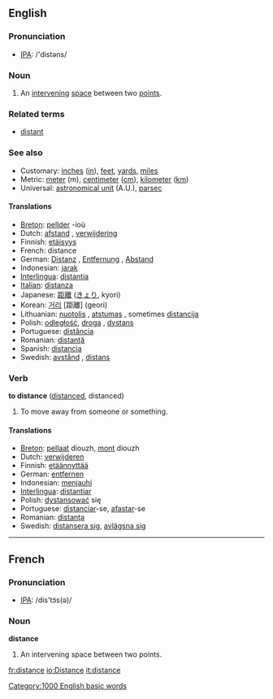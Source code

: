 ==English==

{{rank|try|loved|deal|617|distance|thinking|beginning|unless}}

===Pronunciation===
*[[w:IPA|IPA]]: /'distəns/

===Noun===
# An [[intervening]] [[space]] between two [[point]]s.

===Related terms===
*[[distant]]

===See also===
*Customary: [[inch]]es ([[in]]), [[feet]], [[yard]]s, [[mile]]s
*Metric: [[meter]] (m), [[centimeter]] ([[cm]]), [[kilometer]] ([[km]])
*Universal: [[astronomical unit]] (A.U.), [[parsec]]

====Translations====
*[[Breton]]: [[pellder]] {{m}} -ioù {{p}}
*Dutch: [[afstand]] {{m}}, [[verwijdering]] {{f}}
*Finnish: [[etäisyys]]
*French: distance {{f}}
*German: [[Distanz]] {{f}}, [[Entfernung]] {{f}}, [[Abstand]] {{m}}
*Indonesian: [[jarak]]
*[[Interlingua]]: [[distantia]]
*[[Italian]]: [[distanza]] {{f}}
*Japanese: [[距離]] ([[きょり]], kyori)
*Korean: [[거리]] [距離] (geori)
*Lithuanian: [[nuotolis]] {{m}}, [[atstumas]] {{m}}, sometimes [[distancija]] {{f}}
*Polish: [[odległość]], [[droga]] {{f}}, [[dystans]] {{m}}
*Portuguese: [[distância]] {{f}}
*Romanian: [[distanţă]] {{f}}
*Spanish: [[distancia]] {{f}}
*Swedish: [[avstånd]] {{n}}, [[distans]] {{c}}

===Verb===
'''to distance''' ([[distanced]], distanced)
# To move away from someone or something.

====Translations====
*[[Breton]]: [[pellaat]] diouzh, [[mont]] diouzh
*Dutch: [[verwijderen]]
*Finnish: [[etäännyttää]]
*German: [[entfernen]]
*Indonesian: [[menjauhi]]
*[[Interlingua]]: [[distantiar]]
*Polish: [[dystansować]] się
*Portuguese: [[distanciar]]-se, [[afastar]]-se
*Romanian: [[distanţa]]
*Swedish: [[distansera sig]], [[avlägsna sig]]

----

==French==
===Pronunciation===
*[[w:IPA|IPA]]: /dis'tɔ̃s(ə)/
===Noun===
'''distance''' {{f}}
# An intervening space between two points.

[[Category:1000 English basic words]]

[[fr:distance]]
[[io:Distance]]
[[it:distance]]
